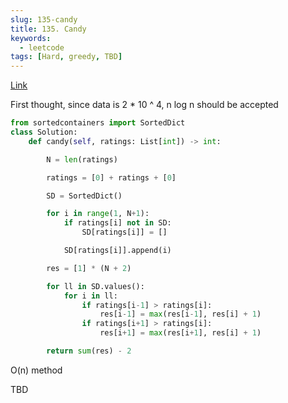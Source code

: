 ```yaml
---
slug: 135-candy
title: 135. Candy
keywords:
  - leetcode
tags: [Hard, greedy, TBD]
---
```


[Link](https://leetcode.com/problems/candy/description/)

First thought, since data is 2 \* 10 ^ 4, n log n should be accepted

```python
from sortedcontainers import SortedDict
class Solution:
    def candy(self, ratings: List[int]) -> int:

        N = len(ratings)

        ratings = [0] + ratings + [0]

        SD = SortedDict()

        for i in range(1, N+1):
            if ratings[i] not in SD:
                SD[ratings[i]] = []

            SD[ratings[i]].append(i)

        res = [1] * (N + 2)

        for ll in SD.values():
            for i in ll:
                if ratings[i-1] > ratings[i]:
                    res[i-1] = max(res[i-1], res[i] + 1)
                if ratings[i+1] > ratings[i]:
                    res[i+1] = max(res[i+1], res[i] + 1)

        return sum(res) - 2
```

O(n) method

TBD

```python

```
